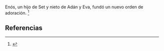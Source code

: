 Enós, un hijo de Set y nieto de Adán y Eva, fundó un nuevo orden de adoración. <ref>{{lib|LU|76|3|4}}</ref> 

== Referencias ==
<references />
